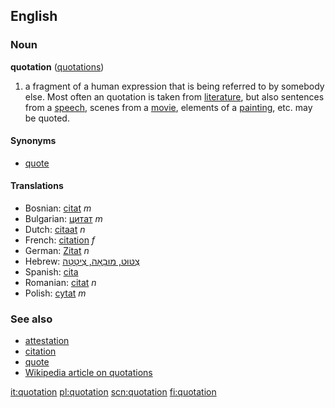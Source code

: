 ==English==
===Noun===
'''quotation''' ([[quotations]])

# a fragment of a human expression that is being referred to by somebody else.  Most often an quotation is taken from [[literature]], but also sentences from a [[speech]], scenes from a [[movie]], elements of a [[painting]], etc. may be quoted.

====Synonyms====
*[[quote]]

====Translations====
*Bosnian: [[citat]] ''m''
*Bulgarian: [[цитат]] ''m''
*Dutch: [[citaat]] ''n''
*French: [[citation]] ''f''
*German: [[Zitat]] ''n''
*Hebrew: [[צִטּוּט, מוּבָאָה, צִיטָטָה]]
*Spanish: [[cita]]
*Romanian: [[citat]] ''n''
*Polish: [[cytat]] ''m''

===See also===
*[[attestation]]
*[[citation]]
*[[quote]]
*[[w:Quotation|Wikipedia article on quotations]]

[[it:quotation]]
[[pl:quotation]]
[[scn:quotation]]
[[fi:quotation]]